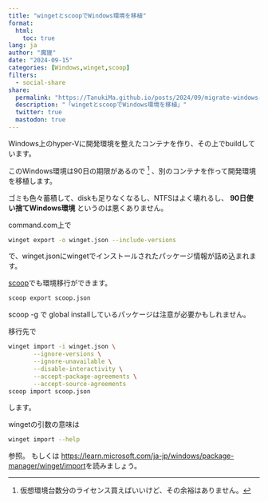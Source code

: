 ```yaml
---
title: "wingetとscoopでWindows環境を移植"
format:
  html:
    toc: true
lang: ja
author: "魔狸"
date: "2024-09-15"
categories: [Windows,winget,scoop]
filters:
  - social-share
share:
  permalink: "https://TanukiMa.github.io/posts/2024/09/migrate-windows-env-w-winget.html"
  description: "「wingetとscoopでWindows環境を移植」"
  twitter: true
  mastodon: true
---
```

Windows上のhyper-Vに開発環境を整えたコンテナを作り、その上でbuildしています。

このWindows環境は90日の期限があるので [^longnote] 、別のコンテナを作って開発環境を移植します。

[^longnote]: 仮想環境台数分のライセンス買えばいいけど、その余裕はありません。

ゴミも色々蓄積して、diskも足りなくなるし、NTFSはよく壊れるし、
**90日使い捨てWindows環境** というのは悪くありません。

command.com上で
```bash
winget export -o winget.json --include-versions
```
で、winget.jsonにwingetでインストールされたパッケージ情報が詰め込まれます。


[scoop](https://scoop.sh/)でも環境移行ができます。
```bash
scoop export scoop.json
```
scoop -g で global installしているパッケージは注意が必要かもしれません。

移行先で
```bash
winget import -i winget.json \
	   --ignore-versions \
	   --ignore-unavailable \
	   --disable-interactivity \
	   --accept-package-agreements \
	   --accept-source-agreements
scoop import scoop.json
```
します。

wingetの引数の意味は
```bash
winget import --help
```
参照。
もしくは
[https://learn.microsoft.com/ja-jp/windows/package-manager/winget/import](https://learn.microsoft.com/ja-jp/windows/package-manager/winget/import)を読みましょう。
